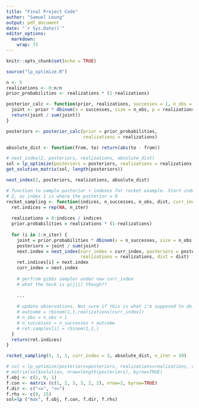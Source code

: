 ```yaml
---
title: "Final Project Code"
author: "Samuel Leung"
output: pdf_document
date: "`r Sys.Date()`"
editor_options: 
  markdown: 
    wrap: 72
---
```


```r
knitr::opts_chunk$set(echo = TRUE)
```

```r
source("lp_optimize.R")
```

```r
n <- 5
realizations <- 0:n/n
prior_probabilities <- realizations * (1-realizations)

posterior_calc <- function(prior, realizations, successes = 1, n_obs = 1) {
  joint <- prior * dbinom(x = successes, size = n_obs, p = realizations)
  return(joint / sum(joint))
}

posteriors <- posterior_calc(prior = prior_probabilities,
                             realizations = realizations)
```

```r
absolute_dist <- function(from, to) return(abs(to - from))
```

```r
# next_index(2, posteriors, realizations, absolute_dist)
sol = lp_optimize(posteriors = posteriors, realizations = realizations, dist = absolute_dist)
get_solution_matrix(sol, length(posteriors))
```

```r
next_index(2, posteriors, realizations, absolute_dist)
```


```r
# function to sample posterior + indexes for rocket example. Start index at 
# 2, as index 1 is where the posterior = 0
rocket_sampling <- function(indices, n_successes, n_obs, dist, curr_index = 2 , n_iter = 10) {
  ret.indices = rep(NA, n_iter)
  
  realizations = 0:indices / indices
  prior.probabilities = realizations * (1-realizations)
  
  for (i in 1:n_iter) {
    joint = prior.probabilities * dbinom(x = n_successes, size = n_obs, p = realizations)
    posteriors = joint / sum(joint)
    next.index = next_index(curr_index = curr_index, posteriors = posteriors , 
                            realizations = realizations, dist = dist)
    ret.indices[i] = next.index
    curr_index = next.index
    
    # perfrom gibbs sampler under new curr_index
    # what the heck is p(j|i) though??
    
    ...
    
    # update observations. Not sure if this is what i'm supposed to do. 
    # outcome = rbinom(1,1,realizations[curr_index])
    # n_obs = n_obs + 1
    # n_successes = n_successes + outcome
    # ret.samples[i] = rbinom(1,1,)
  }
  return(ret.indices)
}

rocket_sampling(5, 1, 1, curr_index = 3, absolute_dist, n_iter = 10)
```

```r
# sol = lp_optimize(posteriors=posteriors, realizations=realizations, dist=absolute_dist)
# matrix(sol$solution, nrow=length(posteriors), byrow=TRUE)
f.obj <- c(1, 9, 1)
f.con <- matrix (c(1, 2, 3, 3, 2, 2), nrow=2, byrow=TRUE)
f.dir <- c("<=", "<=")
f.rhs <- c(9, 15)
sol=lp ("max", f.obj, f.con, f.dir, f.rhs)
```





